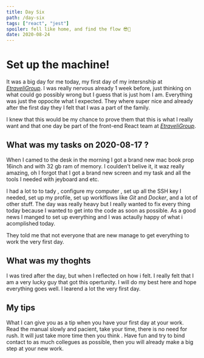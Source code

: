 ```yaml
---
title: Day Six
path: /day-six
tags: ["react", "jest"]
spoiler: fell like home, and find the flow 😎🚀
date: 2020-08-24
---
```


# Set up the machine!

It was a big day for me today, my first day of my intersnship at _[EtraveliGroup](https://www.etraveligroup.com/)_.
I was really nervous already 1 week before, just thinking on what could go possibly wrong but I guess that is just hom I am.
Everything was just the oppocite what I expected. They where super nice and already after the first day they I felt that I was a part of the family.

I knew that this would be my chance to prove them that this is what I really want and that one day be part of the front-end React team at _[EtraveliGroup](https://www.etraveligroup.com/)_.

## What was my tasks on 2020-08-17 ?

When I camed to the desk in the morning I got a brand new
mac book prop 16inch and with 32 gb ram of memory. I coulden't belive it, it waz really amazing, oh I forgot that I got a brand new screen and my task and all the tools I needed with jeyboard and etc.

I had a lot to to tady , configure my computer , set up all the SSH key I needed, set up my profile, set up worklflows like _Git_ and _Docker_, and a lot of other stuff. The day was really heavy but I really wanted to fix every thing today because I wanted to get into the code as soon as possible.
As a good news I manged to set up everything and I was actaully happy of what i acomplished today.

They told me that not everyone that are new manage to get everything to work the very first day.

## What was my thoghts

I was tired after the day, but when I reflected on how i felt. I really felt that I am a very lucky guy that got this opertunity.
I will do my best here and hope everything goes well. I learend a lot the very first day.

## My tips

What I can give you as a tip when you have your first day at your work.
Read the manual slowly and pacient, take your time, there is no need for rush. It will just take more time then you think
. Have fun and try to bind contact to as much collegues as possible, then you will already make a big step at your new work.
